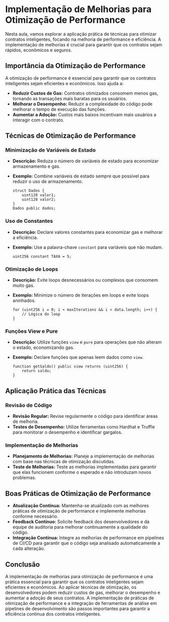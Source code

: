 # Implementação de Melhorias para Otimização de Performance

Nesta aula, vamos explorar a aplicação prática de técnicas para otimizar contratos inteligentes, focando na melhoria de performance e eficiência. A implementação de melhorias é crucial para garantir que os contratos sejam rápidos, econômicos e seguros.

## Importância da Otimização de Performance

A otimização de performance é essencial para garantir que os contratos inteligentes sejam eficientes e econômicos. Isso ajuda a:

- **Reduzir Custos de Gas:** Contratos otimizados consomem menos gas, tornando as transações mais baratas para os usuários.
- **Melhorar o Desempenho:** Reduzir a complexidade do código pode melhorar o tempo de execução das funções.
- **Aumentar a Adoção:** Custos mais baixos incentivam mais usuários a interagir com o contrato.

## Técnicas de Otimização de Performance

### Minimização de Variáveis de Estado

- **Descrição:** Reduza o número de variáveis de estado para economizar armazenamento e gas.
- **Exemplo:** Combine variáveis de estado sempre que possível para reduzir o uso de armazenamento.

  ```solidity
  struct Dados {
      uint128 valor1;
      uint128 valor2;
  }
  Dados public dados;
  ```

### Uso de Constantes

- **Descrição:** Declare valores constantes para economizar gas e melhorar a eficiência.
- **Exemplo:** Use a palavra-chave `constant` para variáveis que não mudam.

  ```solidity
  uint256 constant TAXA = 5;
  ```

### Otimização de Loops

- **Descrição:** Evite loops desnecessários ou complexos que consomem muito gas.
- **Exemplo:** Minimize o número de iterações em loops e evite loops aninhados.

  ```solidity
  for (uint256 i = 0; i < maxIterations && i < data.length; i++) {
      // Lógica do loop
  }
  ```

### Funções View e Pure

- **Descrição:** Utilize funções `view` e `pure` para operações que não alteram o estado, economizando gas.
- **Exemplo:** Declare funções que apenas leem dados como `view`.

  ```solidity
  function getSaldo() public view returns (uint256) {
      return saldo;
  }
  ```

## Aplicação Prática das Técnicas

### Revisão de Código

- **Revisão Regular:** Revise regularmente o código para identificar áreas de melhoria.
- **Testes de Desempenho:** Utilize ferramentas como Hardhat e Truffle para monitorar o desempenho e identificar gargalos.

### Implementação de Melhorias

- **Planejamento de Melhorias:** Planeje a implementação de melhorias com base nas técnicas de otimização discutidas.
- **Teste de Melhorias:** Teste as melhorias implementadas para garantir que elas funcionem conforme o esperado e não introduzam novos problemas.

## Boas Práticas de Otimização de Performance

- **Atualização Contínua:** Mantenha-se atualizado com as melhores práticas de otimização de performance e implemente melhorias conforme necessário.
- **Feedback Contínuo:** Solicite feedback dos desenvolvedores e da equipe de auditoria para melhorar continuamente a qualidade do código.
- **Integração Contínua:** Integre as melhorias de performance em pipelines de CI/CD para garantir que o código seja analisado automaticamente a cada alteração.

## Conclusão

A implementação de melhorias para otimização de performance é uma prática essencial para garantir que os contratos inteligentes sejam eficientes e econômicos. Ao aplicar técnicas de otimização, os desenvolvedores podem reduzir custos de gas, melhorar o desempenho e aumentar a adoção de seus contratos. A implementação de práticas de otimização de performance e a integração de ferramentas de análise em pipelines de desenvolvimento são passos importantes para garantir a eficiência contínua dos contratos inteligentes.
